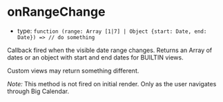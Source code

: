 
# onRangeChange

- type: `function (range: Array [1|7] | Object {start: Date, end: Date}) => // do something`

Callback fired when the visible date range changes. Returns an Array of dates or an object with start and end dates for BUILTIN views.

Custom views may return something different.

_Note:_ This method is not fired on initial render. Only as the user navigates through Big Calendar.

<Canvas>
  <Story id="props--cal-range-change" />
</Canvas>

